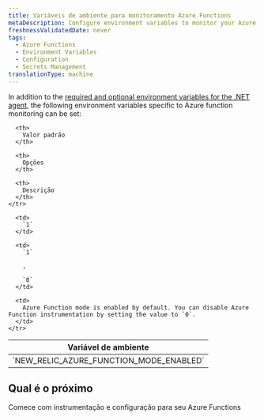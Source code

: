 ```yaml
---
title: Variáveis de ambiente para monitoramento Azure Functions
metaDescription: Configure environment variables to monitor your Azure functions with New Relic
freshnessValidatedDate: never
tags:
  - Azure Functions
  - Environment Variables
  - Configuration
  - Secrets Management
translationType: machine
---
```


In addition to the [required and optional environment variables for the .NET agent](/docs/apm/agents/net-agent/configuration/net-agent-configuration/#environment-variables), the following environment variables specific to Azure function monitoring can be set:

<table>
  <thead>
    <tr>
      <th>
        Variável de ambiente
      </th>

      <th>
        Valor padrão
      </th>

      <th>
        Opções
      </th>

      <th>
        Descrição
      </th>
    </tr>
  </thead>

  <tbody>
    <tr>
      <td>
        `NEW_RELIC_AZURE_FUNCTION_MODE_ENABLED`
      </td>

      <td>
        `1`
      </td>

      <td>
        `1`

        , 

        `0`
      </td>

      <td>
        Azure Function mode is enabled by default. You can disable Azure Function instrumentation by setting the value to `0`.
      </td>
    </tr>
  </tbody>
</table>

## Qual é o próximo

<DocTiles>
  <DocTile title="Install and configure Azure Functions monitoring" path="/docs/serverless-function-monitoring/azure-function-monitoring/install-serverless-azure-monitoring">Comece com instrumentação e configuração para seu Azure Functions</DocTile>
</DocTiles>